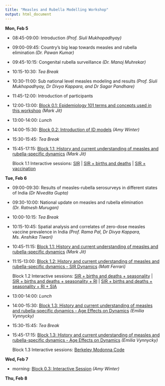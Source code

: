 ```yaml
---
title: "Measles and Rubella Modelling Workshop"
output: html_document
---
```



**Mon, Feb 5**

* 08:45-09:00: Introduction _(Prof. Siuli Mukhopadhyay)_
* 09:00-09:45: Country's big leap towards measles and rubella elimination _(Dr. Pawan Kumar)_
* 09:45-10:15: Congenital rubella surveillance _(Dr. Manoj Muhrekar)_
* 10:15-10:30: *Tea Break*
* 10:30-11:00: Sub national level measles modeling and results _(Prof. Siuli Mukhopadhyay, Dr Divya Kappara, and Dr Sagar Pandhare)_
* 11:45-12:00: Introduction of participants
* 12:00-13:00: [Block 0.1: Epidemiology 101 terms and concepts used in this workshop](workshop_materials/block0.1_epi101.pdf) _(Mark Jit)_
* 13:00-14:00: *Lunch*
* 14:00-15:30: [Block 0.2: Introduction of ID models](workshop_materials/block0.2_introID.pdf) _(Amy Winter)_
* 15:30-15:45: *Tea Break*
* 15:45-17:15: [Block 1.1: History and current understanding of measles and rubella-specific dynamics](workshop_materials/block1.1_mark.pdf) _(Mark Jit)_

    Block 1.1 Interactive sessions:
    [SIR](workshop_materials/SIRModel 1base.r) | [SIR + births and deaths](workshop_materials/SIRModel 2birthsdeaths.r) | [SIR + vaccination](workshop_materials/SIRModel 3birthsdeaths vaccine.r)



**Tue, Feb 6**

* 09:00-09:30: Results of measles-rubella serosurveys in different states of India _(Dr Nivedita Gupta)_
* 09:30-10:00: National update on measles and rubella elimination _(Dr. Ratnesh Murugan)_
* 10:00-10:15: *Tea Break*
* 10:15-10:45: Spatial analysis and correlates of zero-dose measles vaccine prevalence in India _(Prof. Rama Pal, Dr Divya Kappara, Ms. Anshika Tiwari)_
* 10:45-11:15: [Block 1.1: History and current understanding of measles and rubella-specific dynamics](workshop_materials/block1.1_mark.pdf) _(Mark Jit)_
* 11:15-13:00: [Block 1.2: History and current understanding of measles and rubella-specific dynamics - SIR Dynamics](workshop_materials/block1.2_matt.pdf) _(Matt Ferrari)_

    Block 1.2 Interactive sessions:
    [SIR + births and deaths + seasonality](workshop_materials/SIRModel 2birthsdeaths_seasonality.r) | [SIR + births and deaths + seasonality + RI](workshop_materials/SIRModel 2birthsdeaths_seasonality_vaccination.r) | [SIR + births and deaths + seasonality + RI + SIA](workshop_materials/SIRModel 2birthsdeaths_seasonality_vaccination_SIA.r)
* 13:00-14:00: *Lunch*
* 14:00-15:30: [Block 1.3: History and current understanding of measles and rubella-specific dynamics - Age Effects on Dynamics](workshop_materials/block1.3_emilia.pdf) _(Emilia Vynnycky)_
* 15:30-15:45: *Tea Break*
* 15:45-17:15: [Block 1.3: History and current understanding of measles and rubella-specific dynamics - Age Effects on Dynamics](workshop_materials/block1.3_emilia.pdf) _(Emilia Vynnycky)_

    Block 1.3 Interactive sessions:
    [Berkeley Modonna Code](workshop_materials/block1.3_code.zip)



**Wed, Feb 7**

* morning: [Block 0.3: Interactive Session](workshop_materials/block0.3_interactive.pdf) _(Amy Winter)_



**Thu, Feb 8**

